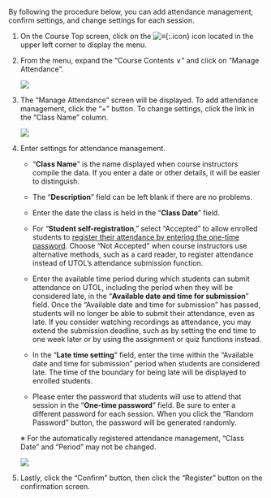 By following the procedure below, you can add attendance management, confirm settings, and change settings for each session.
    
1. On the Course Top screen, click on the ![≡](../../_icons/hamburger.png){:.icon} icon located in the upper left corner to display the menu.

2. From the menu, expand the “Course Contents ∨” and click on “Manage Attendance”.

    ![](./img/attman.drawio.png)

3. The “Manage Attendance” screen will be displayed. To add attendance management, click the “+” button. To change settings, click the link in the “Class Name” column.

    ![](./img/attmanmenu-system.drawio.png)

4. Enter settings for attendance management.

    - “**Class Name**” is the name displayed when course instructors compile the data. If you enter a date or other details, it will be easier to distinguish.

    - The “**Description**” field can be left blank if there are no problems.

    - Enter the date the class is held in the “**Class Date**” field.

    - For “**Student self-registration**,” select “Accepted” to allow enrolled students to [register their attendance by entering the one-time password](#otp). Choose “Not Accepted” when course instructors use alternative methods, such as a card reader, to register attendance instead of UTOL’s attendance submission function.

    - Enter the available time period during which students can submit attendance on UTOL, including the period when they will be considered late, in the “**Available date and time for submission**” field. Once the “Available date and time for submission” has passed, students will no longer be able to submit their attendance, even as late. If you consider watching recordings as attendance, you may extend the submission deadline, such as by setting the end time to one week later or by using the assignment or quiz functions instead.

    - In the “**Late time setting**” field, enter the time within the “Available date and time for submission” period when students are considered late. The time of the boundary for being late will be displayed to enrolled students.

    - Please enter the password that students will use to attend that session in the “**One-time password**” field. Be sure to enter a different password for each session. When you click the “Random Password” button, the password will be generated randomly.

    ※ For the automatically registered attendance management, “Class Date” and “Period” may not be changed.

    ![](./img/attform.drawio.png)

5. Lastly, click the “Confirm” button, then click the “Register” button on the confirmation screen.